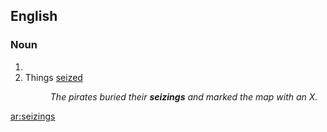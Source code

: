 ==English==

===Noun===
{{head|en|plural}}

# {{plural of|seizing|lang=en}}
# Things [[seized]]
#: ''The pirates buried their '''seizings''' and marked the map with an X.''

[[ar:seizings]]